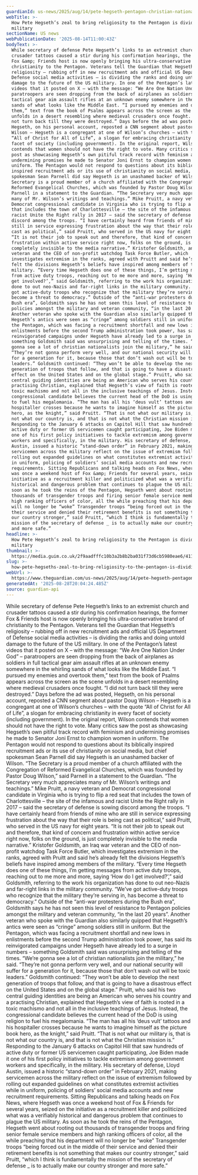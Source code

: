 ```yaml
---
guardianId: us-news/2025/aug/14/pete-hegseth-pentagon-christian-nationalism
webTitle: >-
  How Pete Hegseth’s zeal to bring religiosity to the Pentagon is dividing the
  military
sectionName: US news
webPublicationDate: '2025-08-14T11:00:43Z'
bodyText: >-
  While secretary of defense Pete Hegseth’s links to an extremist church and
  crusader tattoos caused a stir during his confirmation hearings, the former
  Fox &amp; Friends host is now openly bringing his ultra-conservative brand of
  christianity to the Pentagon. Veterans tell the Guardian that Hegseth’s
  religiosity – rubbing off in new recruitment ads and official US Department of
  Defense social media activities – is dividing the ranks and doing untold
  damage to the future of the US military. In one of the Pentagon’s latest
  videos that it posted on X – with the message: “We Are One Nation Under God” –
  paratroopers are seen dropping from the back of airplanes as soldiers in full
  tactical gear aim assault rifles at an unknown enemy somewhere in the whirling
  sands of what looks like the Middle East. “I pursued my enemies and overtook
  them,” text from the book of Psalms appears across the screen as the scene
  unfolds in a desert resembling where medieval crusaders once fought. “I did
  not turn back till they were destroyed.” Days before the ad was posted,
  Hegseth, on his personal account, reposted a CNN segment about pastor Doug
  Wilson – Hegseth is a congregant at one of Wilson’s churches – with the quote
  “All of Christ for All of Life”, a slogan for embracing christianity in every
  facet of society (including government). In the original report, Wilson
  contends that women should not have the right to vote. Many critics saw the
  post as showcasing Hegseth’s own pitiful track record with feminism and
  undermining promises he made to Senator Joni Ernst to champion women in
  uniform. The Pentagon would not respond to questions about its biblically
  inspired recruitment ads or its use of christianity on social media, but chief
  spokesman Sean Parnell did say Hegseth is an unashamed backer of Wilson. “The
  Secretary is a proud member of a church affiliated with the Congregation of
  Reformed Evangelical Churches, which was founded by Pastor Doug Wilson,” said
  Parnell in a statement to the Guardian. “The Secretary very much appreciates
  many of Mr. Wilson’s writings and teachings.” Mike Pruitt, a navy veteran and
  Democrat congressional candidate in Virginia who is trying to flip a red seat
  that includes the town of Charlottesville – the site of the infamous and
  racist Unite the Right rally in 2017 – said the secretary of defense is sowing
  discord among the troops. “I have certainly heard from friends of mine who are
  still in service expressing frustration about the way that their role is being
  cast as political,” said Pruitt, who served in the US navy for eight years.
  “It is not their job to speak out and therefore, that kind of concern and
  frustration within active service right now, folks on the ground, is just
  completely invisible to the media narrative.” Kristofer Goldsmith, an Iraq war
  veteran and the CEO of non-profit watchdog Task Force Butler, which
  investigates extremism in the ranks, agreed with Pruitt and said he’s already
  felt the divisions Hegseth’s beliefs have inspired among members of the
  military. “Every time Hegseth does one of these things, I’m getting messages
  from active duty troops, reaching out to me more and more, saying ‘How do I
  get involved?’,” said Goldsmith, referring to the work his organization has
  done to out neo-Nazis and far-right links in the military community. “We’ve
  got active-duty troops who recognize that the military they’re serving in, has
  become a threat to democracy.” Outside of the “anti-war protesters during the
  Bush era”, Goldsmith says he has not seen this level of resistance to Pentagon
  policies amongst the military and veteran community, “in the last 20 years”.
  Another veteran who spoke with the Guardian also similarly quipped that
  Hegseth’s antics were seen as “cringe” among soldiers still in uniform. But
  the Pentagon, which was facing a recruitment shortfall and new lows in
  enlistments before the second Trump administration took power, has said its
  reinvigorated campaigns under Hegseth have already led to a surge in numbers –
  something Goldsmith said was unsurprising and telling of the times. “We’re
  gonna see a lot of christian nationalists join the military,” he said.
  “They’re not gonna perform very well, and our national security will suffer
  for a generation for it, because those that don’t wash out will be toxic
  leaders.” Goldsmith continued: “They won’t be able to develop the next
  generation of troops that follow, and that is going to have a disastrous
  effect on the United States and on the global stage.” Pruitt, who said his two
  central guiding identities are being an American who serves his country and a
  practising Christian, explained that Hegseth’s view of faith is rooted in a
  toxic machismo and not all in the inclusive teachings of Jesus. Instead, the
  congressional candidate believes the current head of the DoD is using religion
  to fuel his megalomania. “The man has all his ‘deus vult’ tattoos and his
  hospitaller crosses because he wants to imagine himself as the picture book
  hero, as the knight,” said Pruitt. “That is not what our military is, that is
  not what our country is, and that is not what the Christian mission is.”
  Responding to the January 6 attacks on Capitol Hill that saw hundreds of
  active duty or former US servicemen caught participating, Joe Biden made it
  one of his first policy initiatives to tackle extremism among government
  workers and specifically, in the military. His secretary of defense, Lloyd
  Austin, issued a historic “stand-down order” in February 2021, making
  servicemen across the military reflect on the issue of extremism followed by
  rolling out expanded guidelines on what constitutes extremist activities while
  in uniform, policing of soldiers’ social media accounts and new recruitment
  requirements. Sitting Republicans and talking heads on Fox News, where Hegseth
  was once a weekend host of Fox &amp; Friends for several years, seized on the
  initiative as a recruitment killer and politicized what was a verifiably
  historical and dangerous problem that continues to plague the US military. As
  soon as he took the reins of the Pentagon, Hegseth went about rooting out
  thousands of transgender troops and firing senior female service members and
  high ranking officers of color, all the while preaching that his department
  will no longer be “woke” Transgender troops “being forced out in the middle of
  their service and denied their retirement benefits is not something that makes
  our country stronger,” said Pruitt, “which I think is fundamentally the
  mission of the secretary of defense _ is to actually make our country stronger
  and more safe.”
headline: >-
  How Pete Hegseth’s zeal to bring religiosity to the Pentagon is dividing the
  military
thumbnail: >-
  https://media.guim.co.uk/2f9aadfffc10b3a2b8b2ba031f73d6cb5980eae6/411_0_4708_3766/500.jpg
slug: >-
  how-pete-hegseths-zeal-to-bring-religiosity-to-the-pentagon-is-dividing-the-military
webUrl: >-
  https://www.theguardian.com/us-news/2025/aug/14/pete-hegseth-pentagon-christian-nationalism
generatedAt: '2025-08-28T20:04:24.485Z'
source: guardian-api
---
```

While secretary of defense Pete Hegseth’s links to an extremist church and crusader tattoos caused a stir during his confirmation hearings, the former Fox &amp; Friends host is now openly bringing his ultra-conservative brand of christianity to the Pentagon. Veterans tell the Guardian that Hegseth’s religiosity – rubbing off in new recruitment ads and official US Department of Defense social media activities – is dividing the ranks and doing untold damage to the future of the US military. In one of the Pentagon’s latest videos that it posted on X – with the message: “We Are One Nation Under God” – paratroopers are seen dropping from the back of airplanes as soldiers in full tactical gear aim assault rifles at an unknown enemy somewhere in the whirling sands of what looks like the Middle East. “I pursued my enemies and overtook them,” text from the book of Psalms appears across the screen as the scene unfolds in a desert resembling where medieval crusaders once fought. “I did not turn back till they were destroyed.” Days before the ad was posted, Hegseth, on his personal account, reposted a CNN segment about pastor Doug Wilson – Hegseth is a congregant at one of Wilson’s churches – with the quote “All of Christ for All of Life”, a slogan for embracing christianity in every facet of society (including government). In the original report, Wilson contends that women should not have the right to vote. Many critics saw the post as showcasing Hegseth’s own pitiful track record with feminism and undermining promises he made to Senator Joni Ernst to champion women in uniform. The Pentagon would not respond to questions about its biblically inspired recruitment ads or its use of christianity on social media, but chief spokesman Sean Parnell did say Hegseth is an unashamed backer of Wilson. “The Secretary is a proud member of a church affiliated with the Congregation of Reformed Evangelical Churches, which was founded by Pastor Doug Wilson,” said Parnell in a statement to the Guardian. “The Secretary very much appreciates many of Mr. Wilson’s writings and teachings.” Mike Pruitt, a navy veteran and Democrat congressional candidate in Virginia who is trying to flip a red seat that includes the town of Charlottesville – the site of the infamous and racist Unite the Right rally in 2017 – said the secretary of defense is sowing discord among the troops. “I have certainly heard from friends of mine who are still in service expressing frustration about the way that their role is being cast as political,” said Pruitt, who served in the US navy for eight years. “It is not their job to speak out and therefore, that kind of concern and frustration within active service right now, folks on the ground, is just completely invisible to the media narrative.” Kristofer Goldsmith, an Iraq war veteran and the CEO of non-profit watchdog Task Force Butler, which investigates extremism in the ranks, agreed with Pruitt and said he’s already felt the divisions Hegseth’s beliefs have inspired among members of the military. “Every time Hegseth does one of these things, I’m getting messages from active duty troops, reaching out to me more and more, saying ‘How do I get involved?’,” said Goldsmith, referring to the work his organization has done to out neo-Nazis and far-right links in the military community. “We’ve got active-duty troops who recognize that the military they’re serving in, has become a threat to democracy.” Outside of the “anti-war protesters during the Bush era”, Goldsmith says he has not seen this level of resistance to Pentagon policies amongst the military and veteran community, “in the last 20 years”. Another veteran who spoke with the Guardian also similarly quipped that Hegseth’s antics were seen as “cringe” among soldiers still in uniform. But the Pentagon, which was facing a recruitment shortfall and new lows in enlistments before the second Trump administration took power, has said its reinvigorated campaigns under Hegseth have already led to a surge in numbers – something Goldsmith said was unsurprising and telling of the times. “We’re gonna see a lot of christian nationalists join the military,” he said. “They’re not gonna perform very well, and our national security will suffer for a generation for it, because those that don’t wash out will be toxic leaders.” Goldsmith continued: “They won’t be able to develop the next generation of troops that follow, and that is going to have a disastrous effect on the United States and on the global stage.” Pruitt, who said his two central guiding identities are being an American who serves his country and a practising Christian, explained that Hegseth’s view of faith is rooted in a toxic machismo and not all in the inclusive teachings of Jesus. Instead, the congressional candidate believes the current head of the DoD is using religion to fuel his megalomania. “The man has all his ‘deus vult’ tattoos and his hospitaller crosses because he wants to imagine himself as the picture book hero, as the knight,” said Pruitt. “That is not what our military is, that is not what our country is, and that is not what the Christian mission is.” Responding to the January 6 attacks on Capitol Hill that saw hundreds of active duty or former US servicemen caught participating, Joe Biden made it one of his first policy initiatives to tackle extremism among government workers and specifically, in the military. His secretary of defense, Lloyd Austin, issued a historic “stand-down order” in February 2021, making servicemen across the military reflect on the issue of extremism followed by rolling out expanded guidelines on what constitutes extremist activities while in uniform, policing of soldiers’ social media accounts and new recruitment requirements. Sitting Republicans and talking heads on Fox News, where Hegseth was once a weekend host of Fox &amp; Friends for several years, seized on the initiative as a recruitment killer and politicized what was a verifiably historical and dangerous problem that continues to plague the US military. As soon as he took the reins of the Pentagon, Hegseth went about rooting out thousands of transgender troops and firing senior female service members and high ranking officers of color, all the while preaching that his department will no longer be “woke” Transgender troops “being forced out in the middle of their service and denied their retirement benefits is not something that makes our country stronger,” said Pruitt, “which I think is fundamentally the mission of the secretary of defense _ is to actually make our country stronger and more safe.”
